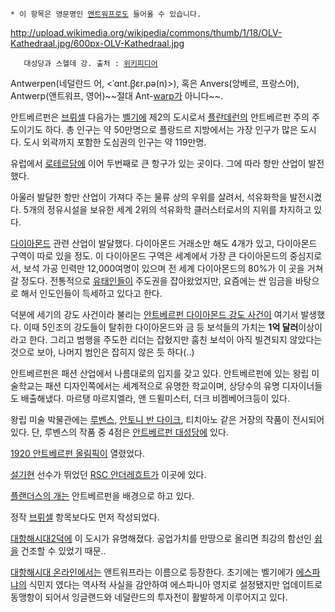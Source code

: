  * 이 항목은 영문명인 [[앤트워프]]로도 들어올 수 있습니다.

http://upload.wikimedia.org/wikipedia/commons/thumb/1/18/OLV-Kathedraal.jpg/600px-OLV-Kathedraal.jpg
    대성당과 스헬데 강. 출처 : [http://en.wikipedia.org/wiki/File:OLV-Kathedraal.jpg 위키피디어]

Antwerpen(네덜란드 어, <ˈɑnt.β̞ɛr.pə(n)>),
혹은 Anvers(앙베르, 프랑스어), Antwerp(앤트워프, 영어)~~절대 Ant-[[워프|warp]]가 아니다~~.

안트베르펀은 [[브뤼셀]] 다음가는 [[벨기에]] 제2의 도시로서 [[플란데런]]의 안트베르펀 주의 주도이기도 하다. 총 인구는 약 50만명으로 플랑드르 지방에서는 가장 인구가 많은 도시다. 도시 외곽까지 포함한 도심권의 인구는 약 119만명.

유럽에서 [[로테르담]]에 이어 두번째로 큰 항구가 있는 곳이다. 그에 따라 항만 산업이 발전했다. 

아울러 발달한 항만 산업이 가져다 주는 물류 상의 우위를 살려서, 석유화학을 발전시켰다. 5개의 정유시설을 보유한 세계 2위의 석유화학 클러스터로서의 지위를 차지하고 있다.

[[다이아몬드]] 관련 산업이 발달했다. 다이아몬드 거래소만 해도 4개가 있고, 다이아몬드 구역이 따로 있을 정도. 이 다이아몬드 구역은 세계에서 가장 큰 다이아몬드의 중심지로서, 보석 가공 인력만 12,000여명이 있으며 전 세계 다이아몬드의 80%가 이 곳을 거쳐갈 정도다. 전통적으로 [[유태인]]들이 주도권을 잡아왔었지만, 요즘에는 싼 임금을 바탕으로 해서  인도인들이 득세하고 있다고 한다.

덕분에 세기의 강도 사건이라 불리는 [[안트베르펀 다이아몬드 강도 사건]]이 여기서 발생했다. 이때 5인조의 강도들이 탈취한 다이아몬드와 금 등 보석들의 가치는 '''1억 달러'''이상이라고 한다. 그리고 범행을 주도한 리더는 잡혔지만 훔친 보석이 아직 빌견되지 않았다는 것으로 보아, 나머지 범인은 잡히지 않은 듯 하다(..)

안트베르펀은 패션 산업에서 나름대로의 입지를 갖고 있다. 안트베르펀에 있는 왕립 미술학교는 패션 디자인쪽에서는 세계적으로 유명한 학교이며, 상당수의 유명 디자이너들도 배출해냈다. 마르탱 마르지엘라, 앤 드뮐미스터, 더크 비켐베어크등이 있다.

왕립 미술 박물관에는 [[루벤스]], [[안토니 반 다이크]], 티치아노 같은 거장의 작품이 전시되어 있다. 단, 루벤스의 작품 중 4점은 [[안트베르펀 대성당]]에 있다. 

[[1920 안트베르펀 올림픽]]이 열렸었다. 

[[설기현]] 선수가 뛰었던 [[RSC 안더레흐트]]가 이곳에 있다.

[[플랜더스의 개]]는 안트베르펀을 배경으로 하고 있다. 

정작 [[브뤼셀]] 항목보다도 먼저 작성되었다. 

[[대항해시대2]]덕에 이 도시가 유명해졌다. 공업가치를 만땅으로 올리면 최강의 함선인 [[쉽]]을 건조할 수 있었기 때문..

[[대항해시대 온라인]]에서는 앤트워프라는 이름으로 등장한다. 초기에는 벨기에가 [[에스파냐]]의 식민지 였다는 역사적 사실을 감안하여 에스파니아 영지로 설정됐지만 업데이트로 동맹항이 되어서 잉글랜드와 네덜란드의 투자전이 활발하게 이루어지고 있다.
